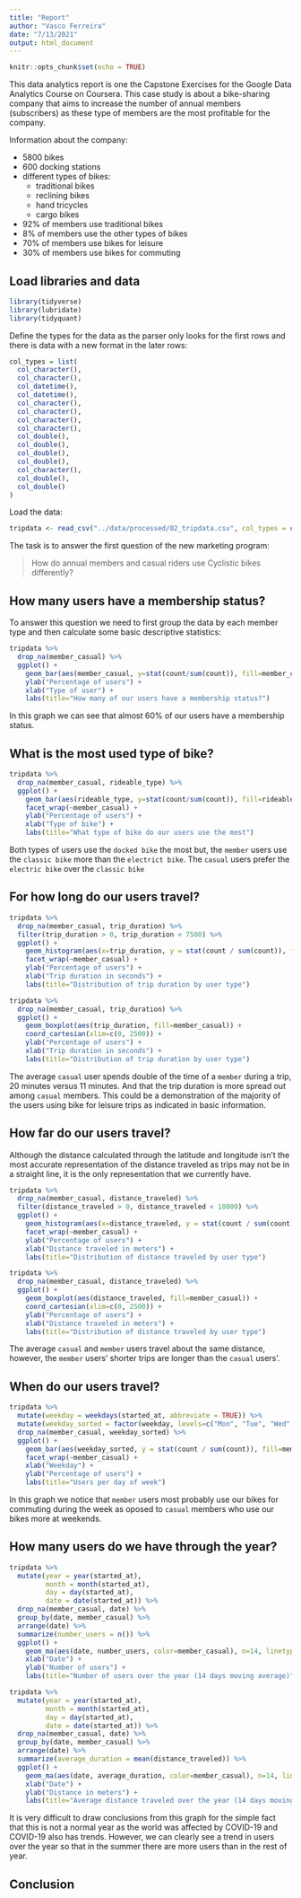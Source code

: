 ```yaml
---
title: "Report"
author: "Vasco Ferreira"
date: "7/13/2021"
output: html_document
---
```


```r
knitr::opts_chunk$set(echo = TRUE)
```

This data analytics report is one the Capstone Exercises for the Google Data
Analytics Course on Coursera. This case study is about a bike-sharing company
that aims to increase the number of annual members (subscribers) as these type 
of members are the most profitable for the company.

Information about the company:

- 5800 bikes
- 600 docking stations
- different types of bikes:
  - traditional bikes
  - reclining bikes
  - hand tricycles
  - cargo bikes
- 92% of members use traditional bikes
- 8% of members use the other types of bikes
- 70% of members use bikes for leisure
- 30% of members use bikes for commuting

## Load libraries and data

```r
library(tidyverse)
library(lubridate)
library(tidyquant) 
```

Define the types for the data as the parser only looks for the first rows
and there is data with a new format in the later rows:

```r
col_types = list(
  col_character(),
  col_character(),
  col_datetime(),
  col_datetime(),
  col_character(),
  col_character(),
  col_character(),
  col_character(),
  col_double(),
  col_double(),
  col_double(),
  col_double(),
  col_character(),
  col_double(),
  col_double()
)
```

Load the data:

```r
tripdata <- read_csv("../data/processed/02_tripdata.csv", col_types = col_types)
```

The task is to answer the first question of the new marketing program:

> How do annual members and casual riders use Cyclistic bikes differently?

## How many users have a membership status?

To answer this question we need to first group the data by each member type
and then calculate some basic descriptive statistics:

```r
tripdata %>% 
  drop_na(member_casual) %>%  
  ggplot() +
    geom_bar(aes(member_casual, y=stat(count/sum(count)), fill=member_casual)) +
    ylab("Percentage of users") +
    xlab("Type of user") +
    labs(title="How many of our users have a membership status?")
```

In this graph we can see that almost 60% of our users have a membership
status.

## What is the most used type of bike?

```r
tripdata %>% 
  drop_na(member_casual, rideable_type) %>%  
  ggplot() +
    geom_bar(aes(rideable_type, y=stat(count/sum(count)), fill=rideable_type)) +
    facet_wrap(~member_casual) +
    ylab("Percentage of users") +
    xlab("Type of bike") +
    labs(title="What type of bike do our users use the most")
```

Both types of users use the `docked bike` the most but, the `member` users
use the `classic bike` more than the `electrict bike`. The `casual` users prefer
the `electric bike` over the `classic bike`

## For how long do our users travel?

```r
tripdata %>% 
  drop_na(member_casual, trip_duration) %>% 
  filter(trip_duration > 0, trip_duration < 7500) %>% 
  ggplot() +
    geom_histogram(aes(x=trip_duration, y = stat(count / sum(count)), fill=member_casual)) +
    facet_wrap(~member_casual) +
    ylab("Percentage of users") +
    xlab("Trip duration in seconds") +
    labs(title="Distribution of trip duration by user type")
```

```r
tripdata %>% 
  drop_na(member_casual, trip_duration) %>%
  ggplot() +
    geom_boxplot(aes(trip_duration, fill=member_casual)) +
    coord_cartesian(xlim=c(0, 2500)) +
    ylab("Percentage of users") +
    xlab("Trip duration in seconds") +
    labs(title="Distribution of trip duration by user type")
```

The average `casual` user spends double of the
time of a `member` during a trip, 20 minutes versus 11 minutes. And that
the trip duration is more spread out among `casual` members. This could be a
demonstration of the majority of the users using bike for leisure trips as
indicated in basic information.

## How far do our users travel?

Although the distance calculated through the latitude and longitude isn't the
most accurate representation of the distance traveled as trips may not be in
a straight line, it is the only representation that we currently have.

```r
tripdata %>% 
  drop_na(member_casual, distance_traveled) %>% 
  filter(distance_traveled > 0, distance_traveled < 10000) %>% 
  ggplot() +
    geom_histogram(aes(x=distance_traveled, y = stat(count / sum(count)), fill=member_casual)) +
    facet_wrap(~member_casual) +
    ylab("Percentage of users") +
    xlab("Distance traveled in meters") +
    labs(title="Distribution of distance traveled by user type")
```

```r
tripdata %>% 
  drop_na(member_casual, distance_traveled) %>%  
  ggplot() +
    geom_boxplot(aes(distance_traveled, fill=member_casual)) +
    coord_cartesian(xlim=c(0, 2500)) +
    ylab("Percentage of users") +
    xlab("Distance traveled in meters") +
    labs(title="Distribution of distance traveled by user type")
```

The average `casual` and `member` users
travel about the same distance, however, the `member` users' shorter trips are longer
than the `casual` users'.

## When do our users travel?

```r
tripdata %>% 
  mutate(weekday = weekdays(started_at, abbreviate = TRUE)) %>%
  mutate(weekday_sorted = factor(weekday, levels=c("Mon", "Tue", "Wed", "Thu", "Fri", "Sat", "Sun"))) %>% 
  drop_na(member_casual, weekday_sorted) %>%
  ggplot() +
    geom_bar(aes(weekday_sorted, y = stat(count / sum(count)), fill=member_casual)) +
    facet_wrap(~member_casual) +
    xlab("Weekday") +
    ylab("Percentage of users") +
    labs(title="Users per day of week")
```

In this graph we notice that `member` users most probably use our bikes
for commuting during the week as oposed to `casual` members who use our bikes
more at weekends.

## How many users do we have through the year?

```r
tripdata %>% 
  mutate(year = year(started_at),
         month = month(started_at),
         day = day(started_at),
         date = date(started_at)) %>%
  drop_na(member_casual, date) %>% 
  group_by(date, member_casual) %>%
  arrange(date) %>%
  summarize(number_users = n()) %>%
  ggplot() +
    geom_ma(aes(date, number_users, color=member_casual), n=14, linetype="solid") +
    xlab("Date") +
    ylab("Number of users") +
    labs(title="Number of users over the year (14 days moving average)")
```

```r
tripdata %>% 
  mutate(year = year(started_at),
         month = month(started_at),
         day = day(started_at),
         date = date(started_at)) %>%
  drop_na(member_casual, date) %>% 
  group_by(date, member_casual) %>%
  arrange(date) %>%
  summarize(average_duration = mean(distance_traveled)) %>%
  ggplot() +
    geom_ma(aes(date, average_duration, color=member_casual), n=14, linetype="solid") +
    xlab("Date") +
    ylab("Distance in meters") +
    labs(title="Average distance traveled over the year (14 days moving average)")
```


It is very difficult to draw conclusions from this graph for the simple fact 
that this is not a normal year as the world was affected by COVID-19 and 
COVID-19 also has trends. However, we can clearly see a trend in users over the 
year so that in the summer there are more users than in the rest of year.

## Conclusion






